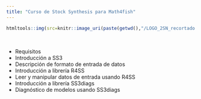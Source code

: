 ```yaml
---
title: "Curso de Stock Synthesis para Math4fish"
---
```




```r

htmltools::img(src=knitr::image_uri(paste(getwd(),"/LOGO_2SN_recortado.png",sep="")),alt='logo',style='position:absolute; top:0; right:-25%; padding:10px; width:250px; height:250px,z-index:200;')

```



&nbsp;
&nbsp;

- Requisitos
- Introducción  a SS3
- Descripción de formato de entrada de datos
- Introducción a librería R4SS
- Leer y manipular datos de entrada usando R4SS
- Introducción a librería SS3diags
- Diagnóstico de modelos usando SS3diags




